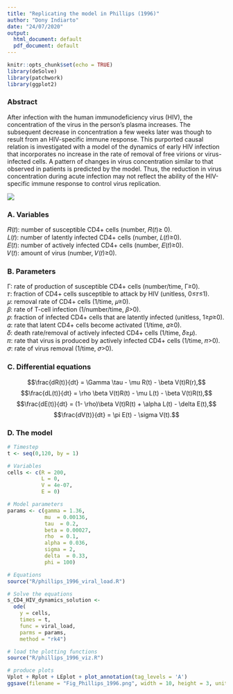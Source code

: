 ```yaml
---
title: "Replicating the model in Phillips (1996)"
author: "Dony Indiarto"
date: "24/07/2020"
output:
  html_document: default
  pdf_document: default
---
```


```r
knitr::opts_chunk$set(echo = TRUE)
library(deSolve)
library(patchwork)
library(ggplot2)
```

### Abstract

After infection with the human immunodeficiency virus (HIV), the concentration of the virus in the person's plasma increases. The subsequent decrease in concentration a few weeks later was though to result from an HIV-specific immune response. This purported causal relation is investigated with a model of the dynamics of early HIV infection that incorporates no increase in the rate of removal of free virions or virus-infected cells. A pattern of changes in virus concentration similar to that observed in patients is predicted by the model. Thus, the reduction in virus concentration during acute infection may not reflect the ability of the HIV-specific immune response to control virus replication.

![](data/phillips1996.PNG)  

### A. Variables

𝑅(𝑡): number of susceptible CD4+ cells (number, 𝑅(𝑡)≥ 0).  
𝐿(𝑡): number of latently infected CD4+ cells (number, 𝐿(𝑡)≥0).  
𝐸(𝑡): number of actively infected CD4+ cells (number, 𝐸(𝑡)≥0).  
𝑉(𝑡): amount of virus (number, 𝑉(𝑡)≥0).  


### B. Parameters

Γ: rate of production of susceptible CD4+ cells (number/time, Γ≥0).  
𝜏: fraction of CD4+ cells susceptible to attack by HIV (unitless, 0≤𝜏≤1).  
𝜇: removal rate of CD4+ cells (1/time, 𝜇≥0).  
𝛽: rate of T-cell infection (1/number/time, 𝛽>0).  
𝑝: fraction of infected CD4+ cells that are latently infected (unitless, 1≥𝑝≥0).
𝛼: rate that latent CD4+   cells become activated (1/time, 𝛼≥0).  
𝛿: death rate/removal of actively infected CD4+ cells (1/time, 𝛿≥𝜇).  
𝜋: rate that virus is produced by actively infected CD4+ cells (1/time, 𝜋>0).  
𝜎: rate of virus removal (1/time, 𝜎>0).  

### C. Differential equations

$$\frac{dR(t)}{dt} = \Gamma \tau - \mu R(t) - \beta V(t)R(r),$$
$$\frac{dL(t)}{dt} = \rho \beta V(t)R(t) - \mu L(t) - \beta V(t)R(t),$$
$$\frac{dE(t)}{dt} = (1- \rho)\beta V(t)R(t) + \alpha L(t) - \delta E(t),$$
$$\frac{dV(t)}{dt} = \pi E(t) - \sigma V(t).$$

### D. The model

```r
# Timestep
t <- seq(0,120, by = 1)

# Variables
cells <- c(R = 200, 
           L = 0,
           V = 4e-07, 
           E = 0)

# Model parameters
params <- c(gamma = 1.36, 
            mu  = 0.00136, 
            tau  = 0.2, 
            beta = 0.00027,
            rho  = 0.1, 
            alpha = 0.036, 
            sigma = 2,
            delta  = 0.33,
            phi = 100)

# Equations
source("R/phillips_1996_viral_load.R")

# Solve the equations
s_CD4_HIV_dynamics_solution <-
  ode(
    y = cells,
    times = t,
    func = viral_load,
    parms = params,
    method = "rk4")

# load the plotting functions
source("R/phillips_1996_viz.R")

# produce plots
Vplot + Rplot + LEplot + plot_annotation(tag_levels = 'A')
ggsave(filename = "Fig_Phillips_1996.png", width = 10, height = 3, units = "in", dpi = 300)
```

